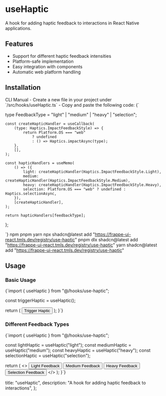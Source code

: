 
# useHaptic

A hook for adding haptic feedback to interactions in React Native applications.

## Features

- Support for different haptic feedback intensities
- Platform-safe implementation
- Easy integration with components
- Automatic web platform handling

## Installation

<InstallationTabs defaultValue="cli">
  <TabsList>
    <TabsTrigger value="cli">CLI</TabsTrigger>
    <TabsTrigger value="manual">Manual</TabsTrigger>
  </TabsList>
  <TabsContent value="manual">
    - Create a new file in your project under `/src/hooks/useHaptic.ts`
    - Copy and paste the following code:
    <EnhancedCodeBlock language="tsx">
{`

type FeedbackType = "light" | "medium" | "heavy" | "selection";

	const createHapticHandler = useCallback(
		(type: Haptics.ImpactFeedbackStyle) => {
			return Platform.OS === "web"
				? undefined
				: () => Haptics.impactAsync(type);
		},
		[],
	);

	const hapticHandlers = useMemo(
		() => ({
			light: createHapticHandler(Haptics.ImpactFeedbackStyle.Light),
			medium: createHapticHandler(Haptics.ImpactFeedbackStyle.Medium),
			heavy: createHapticHandler(Haptics.ImpactFeedbackStyle.Heavy),
			selection: Platform.OS === "web" ? undefined : Haptics.selectionAsync,
		}),
		[createHapticHandler],
	);

	return hapticHandlers[feedbackType];
};

`}
    </EnhancedCodeBlock>
  </TabsContent>
  <TabsContent value="cli">
    <PackageManagerTabs defaultValue="npm">
      <TabsList>
        <TabsTrigger value="npm">npm</TabsTrigger>
        <TabsTrigger value="pnpm">pnpm</TabsTrigger>
        <TabsTrigger value="yarn">yarn</TabsTrigger>
      </TabsList>
      <TabsContent value="npm">
        <EnhancedCodeBlock language="bash">
          npx shadcn@latest add "https://frappe-ui-react.tmls.dev/registry/use-haptic"
        </EnhancedCodeBlock>
      </TabsContent>
      <TabsContent value="pnpm">
        <EnhancedCodeBlock language="bash">
          pnpm dlx shadcn@latest add "https://frappe-ui-react.tmls.dev/registry/use-haptic"
        </EnhancedCodeBlock>
      </TabsContent>
      <TabsContent value="yarn">
        <EnhancedCodeBlock language="bash">
          yarn shadcn@latest add "https://frappe-ui-react.tmls.dev/registry/use-haptic"
        </EnhancedCodeBlock>
      </TabsContent>
    </PackageManagerTabs>
  </TabsContent>
</InstallationTabs>

## Usage

### Basic Usage

<EnhancedCodeBlock language="tsx">
{`import { useHaptic } from "@/hooks/use-haptic";

  const triggerHaptic = useHaptic();

  return (
    <Button onPress={triggerHaptic}>
      Trigger Haptic
    </Button>
  );
}`}
</EnhancedCodeBlock>

### Different Feedback Types

<EnhancedCodeBlock language="tsx">
{`import { useHaptic } from "@/hooks/use-haptic";

  const lightHaptic = useHaptic("light");
  const mediumHaptic = useHaptic("medium");
  const heavyHaptic = useHaptic("heavy");
  const selectionHaptic = useHaptic("selection");

  return (
    <>
      <Button onPress={lightHaptic}>Light Feedback</Button>
      <Button onPress={mediumHaptic}>Medium Feedback</Button>
      <Button onPress={heavyHaptic}>Heavy Feedback</Button>
      <Button onPress={selectionHaptic}>Selection Feedback</Button>
    </>
  );
}`}
</EnhancedCodeBlock>

  title: "useHaptic",
  description: "A hook for adding haptic feedback to interactions",
};
